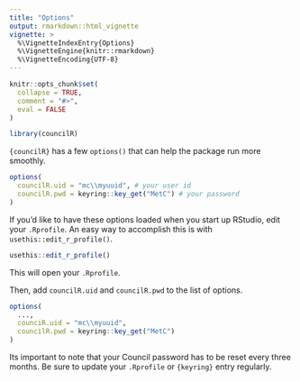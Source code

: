 ```yaml
---
title: "Options"
output: rmarkdown::html_vignette
vignette: >
  %\VignetteIndexEntry{Options}
  %\VignetteEngine{knitr::rmarkdown}
  %\VignetteEncoding{UTF-8}
---
```


```r
knitr::opts_chunk$set(
  collapse = TRUE,
  comment = "#>",
  eval = FALSE
)
```

```r
library(councilR)
```

`{councilR}` has a few `options()` that can help the package run more smoothly. 

```r
options(
  councilR.uid = "mc\\myuuid", # your user id
  councilR.pwd = keyring::key_get("MetC") # your password
)
```

If you'd like to have these options loaded when you start up RStudio, edit your `.Rprofile`. An easy way to accomplish this is with `usethis::edit_r_profile()`.

```r
usethis::edit_r_profile()
```

This will open your `.Rprofile`.

Then, add `councilR.uid` and `councilR.pwd` to the list of options. 
```r
options(
  ...,
  counciR.uid = "mc\\myuuid",
  councilR.pwd = keyring::key_get("MetC")
)
```

Its important to note that your Council password has to be reset every three months. Be sure to update your `.Rprofile` or `{keyring}` entry regularly. 
